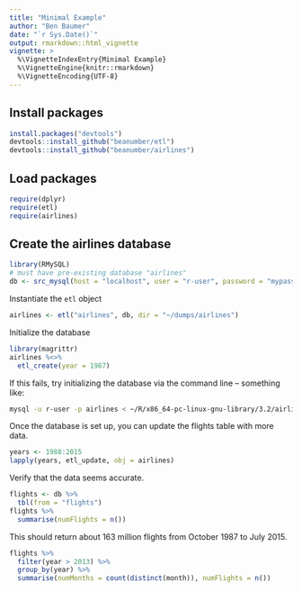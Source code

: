 ```yaml
---
title: "Minimal Example"
author: "Ben Baumer"
date: "`r Sys.Date()`"
output: rmarkdown::html_vignette
vignette: >
  %\VignetteIndexEntry{Minimal Example}
  %\VignetteEngine{knitr::rmarkdown}
  %\VignetteEncoding{UTF-8}
---
```


## Install packages

```r
install.packages("devtools")
devtools::install_github("beanumber/etl")
devtools::install_github("beanumber/airlines")
```

## Load packages

```r
require(dplyr)
require(etl)
require(airlines)
```

## Create the airlines database

```r
library(RMySQL)
# must have pre-existing database "airlines"
db <- src_mysql(host = "localhost", user = "r-user", password = "mypass", dbname = "airlines")
```

Instantiate the `etl` object

```r
airlines <- etl("airlines", db, dir = "~/dumps/airlines")
```

Initialize the database

```r
library(magrittr)
airlines %<>%
  etl_create(year = 1987)
```

If this fails, try initializing the database via the command line -- something like:

```bash
mysql -u r-user -p airlines < ~/R/x86_64-pc-linux-gnu-library/3.2/airlines/sql/init.mysql
```

Once the database is set up, you can update the flights table with more data.  

```r
years <- 1988:2015
lapply(years, etl_update, obj = airlines)
```

Verify that the data seems accurate.

```r
flights <- db %>%
  tbl(from = "flights")
flights %>%
  summarise(numFlights = n())
```

This should return about 163 million flights from October 1987 to July 2015. 

```r
flights %>%
  filter(year > 2013) %>%
  group_by(year) %>%
  summarise(numMonths = count(distinct(month)), numFlights = n())
```